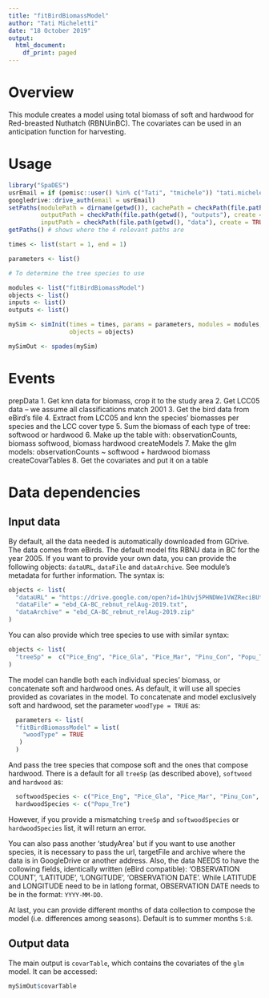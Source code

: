 ```yaml
---
title: "fitBirdBiomassModel"
author: "Tati Micheletti"
date: "18 October 2019"
output:
  html_document:
    df_print: paged
---
```

# Overview

This module creates a model using total biomass of soft and hardwood for Red-breasted Nuthatch (RBNUinBC). The covariates can be used in an anticipation function for harvesting.

# Usage

```r

library("SpaDES")
usrEmail = if (pemisc::user() %in% c("Tati", "tmichele")) "tati.micheletti@gmail.com" else NULL
googledrive::drive_auth(email = usrEmail)
setPaths(modulePath = dirname(getwd()), cachePath = checkPath(file.path(getwd(), "cache"), create = TRUE),
         outputPath = checkPath(file.path(getwd(), "outputs"), create = TRUE),
         inputPath = checkPath(file.path(getwd(), "data"), create = TRUE))
getPaths() # shows where the 4 relevant paths are

times <- list(start = 1, end = 1)

parameters <- list()

# To determine the tree species to use

modules <- list("fitBirdBiomassModel")
objects <- list()
inputs <- list()
outputs <- list()

mySim <- simInit(times = times, params = parameters, modules = modules,
                 objects = objects)

mySimOut <- spades(mySim)
```


# Events

prepData
    1. Get knn data for biomass, crop it to the study area
    2. Get LCC05 data -- we assume all classifications match 2001
    3. Get the bird data from eBird's file
    4. Extract from LCC05 and knn the species' biomasses per species and the LCC cover type
    5. Sum the biomass of each type of tree: softwood or hardwood
    6. Make up the table with: observationCounts, biomass softwood, biomass hardwood
createModels
    7. Make the glm models:  observationCounts ~ softwood + hardwood biomass
createCovarTables
    8. Get the covariates and put it on a table

# Data dependencies

## Input data

By default, all the data needed is automatically downloaded from GDrive. The data comes from eBirds. The default model fits RBNU data in BC for the year 2005. If you want to provide your own data, you can provide the following objects: `dataURL`, `dataFile` and `dataArchive`. See module's metadata for further information. The syntax is:

```r
objects <- list(
  "dataURL" = "https://drive.google.com/open?id=1hUvj5PHNDWe1VWZReciBUt4wQHAF3Gw5",
  "dataFile" = "ebd_CA-BC_rebnut_relAug-2019.txt",
  "dataArchive" = "ebd_CA-BC_rebnut_relAug-2019.zip"
)
```


You can also provide which tree species to use with similar syntax:

```r
objects <- list(
  "treeSp" =  c("Pice_Eng", "Pice_Gla", "Pice_Mar", "Pinu_Con", "Popu_Tre", "Pseu_Men")
)
```


The model can handle both each individual species' biomass, or concatenate soft and hardwood ones. As default, it will use all species provided as covariates in the model. To concatenate and model exclusively soft and hardwood, set the parameter `woodType = TRUE` as:

```r
  parameters <- list(
  "fitBirdBiomassModel" = list(
    "woodType" = TRUE 
   )
  )
```


And pass the tree species that compose soft and the ones that compose hardwood. There is a default for all `treeSp` (as described above), `softwood` and `hardwood` as:

```r
  softwoodSpecies <- c("Pice_Eng", "Pice_Gla", "Pice_Mar", "Pinu_Con", "Pseu_Men")
  hardwoodSpecies <- c("Popu_Tre")
```

  However, if you provide a mismatching `treeSp` and `softwoodSpecies` or `hardwoodSpecies` list, it will return an error.
  
  You can also pass another 'studyArea' but if you want to use another species, it is necessary to pass the url, targetFile and archive where the data is in GoogleDrive or another address. Also, the data NEEDS to have the collowing fields, identically written (eBird compatible): 'OBSERVATION COUNT', 'LATITUDE', 'LONGITUDE', 'OBSERVATION DATE'. While LATITUDE and LONGITUDE need to be in latlong format, OBSERVATION DATE needs to be in the format: `YYYY-MM-DD`.

 At last, you can provide different months of data collection to compose the model (i.e. differences among seasons). Default is to summer months `5:8`. 

  
## Output data

The main output is `covarTable`, which contains the covariates of the `glm` model. It can be accessed:
```r

mySimOut$covarTable

```



